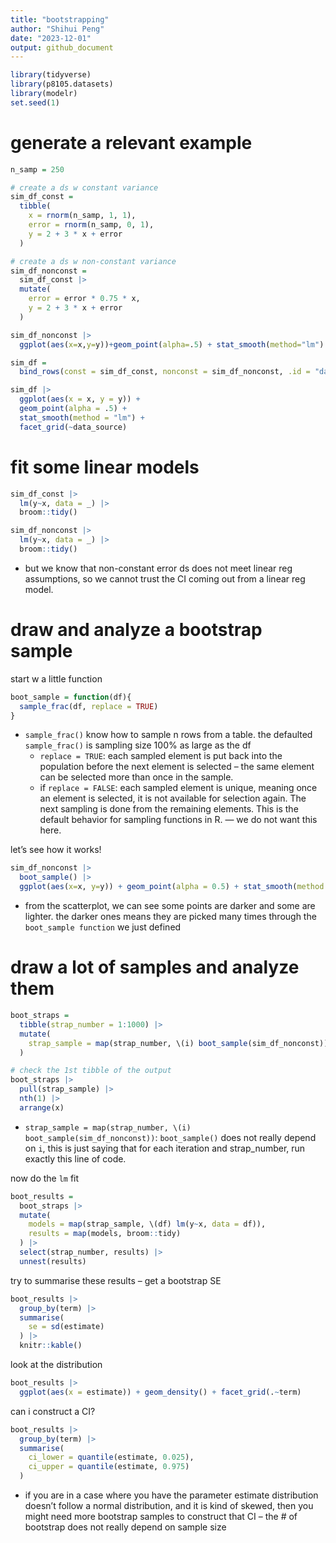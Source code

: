 ```yaml
---
title: "bootstrapping"
author: "Shihui Peng"
date: "2023-12-01"
output: github_document
---
```

```r
library(tidyverse)
library(p8105.datasets)
library(modelr)
set.seed(1)
```

# generate a relevant example

```r
n_samp = 250

# create a ds w constant variance
sim_df_const =
  tibble(
    x = rnorm(n_samp, 1, 1),
    error = rnorm(n_samp, 0, 1),
    y = 2 + 3 * x + error
  )

# create a ds w non-constant variance
sim_df_nonconst =
  sim_df_const |> 
  mutate(
    error = error * 0.75 * x,
    y = 2 + 3 * x + error
  )

sim_df_nonconst |> 
  ggplot(aes(x=x,y=y))+geom_point(alpha=.5) + stat_smooth(method="lm")

sim_df = 
  bind_rows(const = sim_df_const, nonconst = sim_df_nonconst, .id = "data_source")

sim_df |> 
  ggplot(aes(x = x, y = y)) + 
  geom_point(alpha = .5) +
  stat_smooth(method = "lm") +
  facet_grid(~data_source) 
```

# fit some linear models

```r
sim_df_const |> 
  lm(y~x, data = _) |> 
  broom::tidy()

sim_df_nonconst |> 
  lm(y~x, data = _) |> 
  broom::tidy()
```
* but we know that non-constant error ds does not meet linear reg assumptions, so we cannot trust the CI coming out from a linear reg model.

# draw and analyze a bootstrap sample

start w a little function
```r
boot_sample = function(df){
  sample_frac(df, replace = TRUE)
}
```
* `sample_frac()` know how to sample n rows from a table. the defaulted `sample_frac()` is sampling size 100% as large as the df
  * `replace = TRUE`: each sampled element is put back into the population before the next element is selected -- the same element can be selected more than once in the sample.
  * if `replace = FALSE`: each sampled element is unique, meaning once an element is selected, it is not available for selection again. The next sampling is done from the remaining elements. This is the default behavior for sampling functions in R. --- we do not want this here.

let's see how it works!
```r
sim_df_nonconst |> 
  boot_sample() |> 
  ggplot(aes(x=x, y=y)) + geom_point(alpha = 0.5) + stat_smooth(method = "lm")
```
* from the scatterplot, we can see some points are darker and some are lighter. the darker ones means they are picked many times through the `boot_sample function` we just defined

# draw a lot of samples and analyze them 

```r
boot_straps = 
  tibble(strap_number = 1:1000) |> 
  mutate(
    strap_sample = map(strap_number, \(i) boot_sample(sim_df_nonconst))
  )

# check the 1st tibble of the output
boot_straps |> 
  pull(strap_sample) |> 
  nth(1) |> 
  arrange(x)
```
* `strap_sample = map(strap_number, \(i) boot_sample(sim_df_nonconst))`: `boot_sample()` does not really depend on `i`, this is just saying that for each iteration and strap_number, run exactly this line of code.

now do the `lm` fit
```r
boot_results = 
  boot_straps |> 
  mutate(
    models = map(strap_sample, \(df) lm(y~x, data = df)),
    results = map(models, broom::tidy)
  ) |> 
  select(strap_number, results) |> 
  unnest(results)
```

try to summarise these results -- get a bootstrap SE

```r
boot_results |> 
  group_by(term) |> 
  summarise(
    se = sd(estimate)
  ) |> 
  knitr::kable()
```

look at the distribution

```r
boot_results |> 
  ggplot(aes(x = estimate)) + geom_density() + facet_grid(.~term)
```

can i construct a CI?

```r
boot_results |> 
  group_by(term) |> 
  summarise(
    ci_lower = quantile(estimate, 0.025),
    ci_upper = quantile(estimate, 0.975)
  ) 
```
* if you are in a case where you have the parameter estimate distribution doesn't follow a normal distribution, and it is kind of skewed, then you might need more bootstrap samples to construct that CI -- the # of bootstrap does not really depend on sample size
